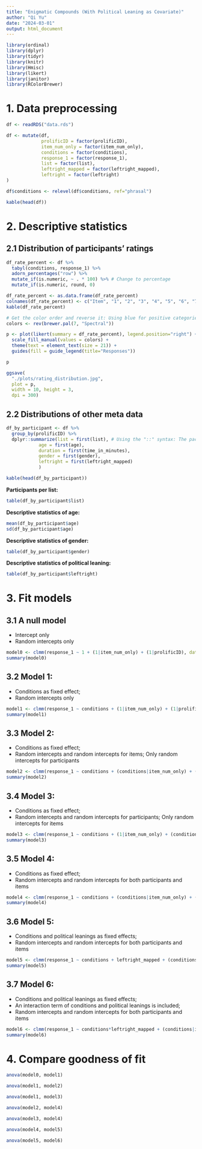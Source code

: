 ```yaml
---
title: "Enigmatic Compounds (With Political Leaning as Covariate)"
author: "Qi Yu"
date: "2024-03-01"
output: html_document
---
```



```r
library(ordinal)
library(dplyr)
library(tidyr)
library(knitr)
library(Hmisc)
library(likert)
library(janitor)
library(RColorBrewer)
```

# 1. Data preprocessing

```r
df <- readRDS("data.rds")

df <- mutate(df, 
             prolificID = factor(prolificID),
             item_num_only = factor(item_num_only),
             conditions = factor(conditions),
             response_1 = factor(response_1),
             list = factor(list),
             leftright_mapped = factor(leftright_mapped),
             leftright = factor(leftright)
) 

df$conditions <- relevel(df$conditions, ref="phrasal")

kable(head(df))
```

# 2. Descriptive statistics 

## 2.1 Distribution of participants' ratings

```r
df_rate_percent <- df %>%
  tabyl(conditions, response_1) %>%
  adorn_percentages("row") %>% 
  mutate_if(is.numeric, ~ . * 100) %>% # Change to percentage
  mutate_if(is.numeric, round, 0)

df_rate_percent <- as.data.frame(df_rate_percent) 
colnames(df_rate_percent) <- c("Item", "1", "2", "3", "4", "5", "6", "7")
kable(df_rate_percent)
```


```r
# Get the color order and reverse it: Using blue for positive categories and red for negative categories
colors <- rev(brewer.pal(7, "Spectral"))

p <- plot(likert(summary = df_rate_percent), legend.position="right") +
  scale_fill_manual(values = colors) + 
  theme(text = element_text(size = 21)) +
  guides(fill = guide_legend(title="Responses")) 

p

ggsave(
  "./plots/rating_distribution.jpg",
  plot = p,
  width = 10, height = 3,
  dpi = 300)
```

## 2.2 Distributions of other meta data

```r
df_by_participant <- df %>%
  group_by(prolificID) %>% 
  dplyr::summarize(list = first(list), # Using the "::" syntax: The package Hmisc interferrs with dplyr 
            age = first(age),
            duration = first(time_in_minutes),
            gender = first(gender),
            leftright = first(leftright_mapped)
            )

kable(head(df_by_participant))
```

**Participants per list:**
```r
table(df_by_participant$list)
```

**Descriptive statistics of age:**
```r
mean(df_by_participant$age)
sd(df_by_participant$age)
```

**Descriptive statistics of gender:**
```r
table(df_by_participant$gender)
```

**Descriptive statistics of political leaning:**
```r
table(df_by_participant$leftright)
```


# 3. Fit models 


## 3.1 A null model
* Intercept only 
* Random intercepts only 

```r
model0 <- clmm(response_1 ~ 1 + (1|item_num_only) + (1|prolificID), data=df, link="logit", Hess=TRUE)
summary(model0)
```

## 3.2 Model 1: 
* Conditions as fixed effect; 
* Random intercepts only

```r
model1 <- clmm(response_1 ~ conditions + (1|item_num_only) + (1|prolificID), data=df, link="logit", Hess=TRUE)
summary(model1)
```

## 3.3 Model 2:
* Conditions as fixed effect; 
* Random intercepts and random intercepts for items; Only random intercepts for participants

```r
model2 <- clmm(response_1 ~ conditions + (conditions|item_num_only) + (1|prolificID), data=df, link="logit", Hess=TRUE) # 
summary(model2)
```

## 3.4 Model 3: 
* Conditions as fixed effect; 
* Random intercepts and random intercepts for participants; Only random intercepts for items

```r
model3 <- clmm(response_1 ~ conditions + (1|item_num_only) + (conditions|prolificID), data=df, link="logit", Hess=TRUE)
summary(model3)
```

## 3.5 Model 4: 
* Conditions as fixed effect; 
* Random intercepts and random intercepts for both participants and items

```r
model4 <- clmm(response_1 ~ conditions + (conditions|item_num_only) + (conditions|prolificID), data=df, link="logit", Hess=TRUE)
summary(model4)
```

## 3.6 Model 5: 
* Conditions and political leanings as fixed effects; 
* Random intercepts and random intercepts for both participants and items

```r
model5 <- clmm(response_1 ~ conditions + leftright_mapped + (conditions|item_num_only) + (conditions|prolificID), data=df, link="logit", Hess=TRUE)
summary(model5)
```

## 3.7 Model 6: 
* Conditions and political leanings as fixed effects; 
* An interaction term of conditions and political leanings is included;
* Random intercepts and random intercepts for both participants and items

```r
model6 <- clmm(response_1 ~ conditions*leftright_mapped + (conditions|item_num_only) + (conditions|prolificID), data=df, link="logit", Hess=TRUE)
summary(model6)
```


# 4. Compare goodness of fit

```r
anova(model0, model1)
```

```r
anova(model1, model2)
```

```r
anova(model1, model3)
```

```r
anova(model2, model4)
```


```r
anova(model3, model4)
```

```r
anova(model4, model5)
```

```r
anova(model5, model6)
```



